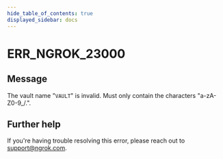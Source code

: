 ```yaml
---
hide_table_of_contents: true
displayed_sidebar: docs
---
```



# ERR_NGROK_23000

## Message

The vault name "`VAULT`" is invalid. Must only contain the characters "a-zA-Z0-9\_/.".

<ErrorDetails error="err_ngrok_23000" />

## Further help

If you're having trouble resolving this error, please reach out to [support@ngrok.com](mailto:support@ngrok.com?subject=Help%20with%20ERR_NGROK_23000).
